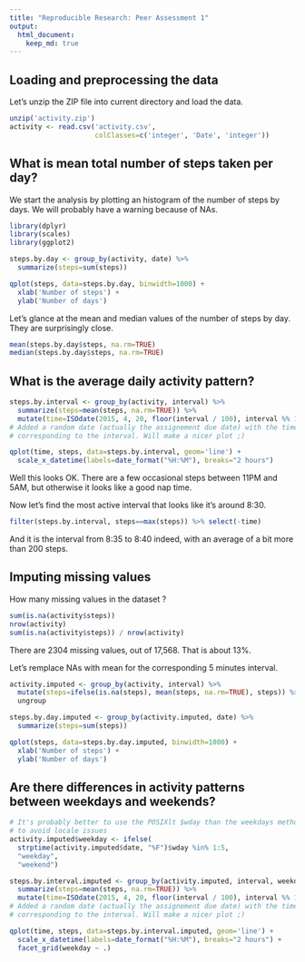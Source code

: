 ```yaml
---
title: "Reproducible Research: Peer Assessment 1"
output: 
  html_document:
    keep_md: true
---
```



## Loading and preprocessing the data
Let's unzip the ZIP file into current directory and load the data.
```r
unzip('activity.zip')
activity <- read.csv('activity.csv',
                     colClasses=c('integer', 'Date', 'integer'))
```

## What is mean total number of steps taken per day?
We start the analysis by plotting an histogram of the number of steps by days. We will probably have a warning because of NAs.
```r
library(dplyr)
library(scales)
library(ggplot2)

steps.by.day <- group_by(activity, date) %>%
  summarize(steps=sum(steps))

qplot(steps, data=steps.by.day, binwidth=1000) +
  xlab('Number of steps') +
  ylab('Number of days')
```

Let's glance at the mean and median values of the number of steps by day. They are surprisingly close.
```r
mean(steps.by.day$steps, na.rm=TRUE)
median(steps.by.day$steps, na.rm=TRUE)
```

## What is the average daily activity pattern?
```r
steps.by.interval <- group_by(activity, interval) %>%
  summarize(steps=mean(steps, na.rm=TRUE)) %>%
  mutate(time=ISOdate(2015, 4, 20, floor(interval / 100), interval %% 100))
# Added a random date (actually the assignement due date) with the time
# corresponding to the interval. Will make a nicer plot ;)

qplot(time, steps, data=steps.by.interval, geom='line') +
  scale_x_datetime(labels=date_format("%H:%M"), breaks="2 hours")
```

Well this looks OK. There are a few occasional steps between 11PM and 5AM, but otherwise it looks like a good nap time.

Now let's find the most active interval that looks like it's around 8:30.
```r
filter(steps.by.interval, steps==max(steps)) %>% select(-time)
```

And it is the interval from 8:35 to 8:40 indeed, with an average of a bit more than 200 steps.

## Imputing missing values
How many missing values in the dataset ?
```r
sum(is.na(activity$steps))
nrow(activity)
sum(is.na(activity$steps)) / nrow(activity)
```

There are 2304 missing values, out of 17,568. That is about 13%.

Let's remplace NAs with mean for the corresponding 5 minutes interval.
```r
activity.imputed <- group_by(activity, interval) %>%
  mutate(steps=ifelse(is.na(steps), mean(steps, na.rm=TRUE), steps)) %>%
  ungroup

steps.by.day.imputed <- group_by(activity.imputed, date) %>%
  summarize(steps=sum(steps))

qplot(steps, data=steps.by.day.imputed, binwidth=1000) +
  xlab('Number of steps') +
  ylab('Number of days')
```

## Are there differences in activity patterns between weekdays and weekends?
```r
# It's probably better to use the POSIXlt $wday than the weekdays method
# to avoid locale issues
activity.imputed$weekday <- ifelse(
  strptime(activity.imputed$date, "%F")$wday %in% 1:5,
  "weekday",
  "weekend")

steps.by.interval.imputed <- group_by(activity.imputed, interval, weekday) %>%
  summarize(steps=mean(steps, na.rm=TRUE)) %>%
  mutate(time=ISOdate(2015, 4, 20, floor(interval / 100), interval %% 100))
# Added a random date (actually the assignement due date) with the time
# corresponding to the interval. Will make a nicer plot ;)

qplot(time, steps, data=steps.by.interval.imputed, geom='line') +
  scale_x_datetime(labels=date_format("%H:%M"), breaks="2 hours") +
  facet_grid(weekday ~ .)
```
